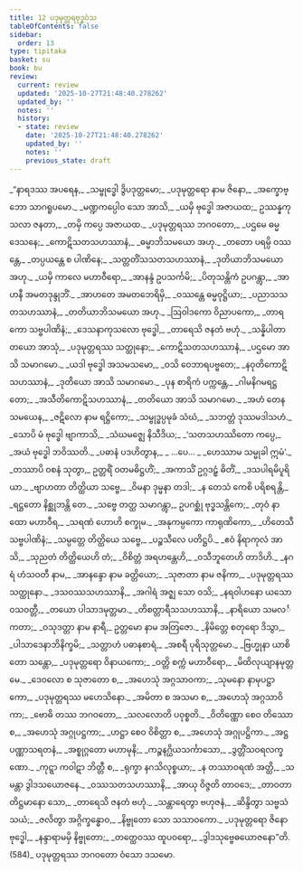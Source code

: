 ```yaml
---
title: 12 ပဒုမုတ္တရဗုဒ္ဓဝံသ
tableOfContents: false
sidebar:
  order: 13
type: tipitaka
basket: su
book: bu
review:
  current: review
  updated: '2025-10-27T21:48:40.278262'
  updated_by: ''
  notes: ''
  history:
  - state: review
    date: '2025-10-27T21:48:40.278262'
    updated_by: ''
    notes: ''
    previous_state: draft
---
```



<ReviewStatus review={frontmatter.review} showDetails={true} />

<HypothesisAnnotation frontmatter={frontmatter} />

<DynamicBreadcrumb />

<Division number="1" book="bu" e="ch" v="21" p="343">

<Paragraph number="566" type="verses" book="bu">
_“နာရဒဿ အပရေန,_  
_သမ္ဗုဒ္ဓေါ ဒွိပဒုတ္တမော;_  
_ပဒုမုတ္တရော နာမ ဇိနော,_  
_အက္ခောဗ္ဘော သာဂရူပမော._  

</Paragraph>

</Division>
<Division number="2" book="bu" e="ch" v="21" p="343">

<Paragraph number="567" type="verses" book="bu">
_မဏ္ဍကပ္ပေါဝ သော အာသိ,_  
_ယမှိ ဗုဒ္ဓေါ အဇာယထ;_  
ဥဿန္နကုသလာ ဇနတာ,_  
_တမှိ ကပ္ပေ အဇာယထ._  

</Paragraph>

</Division>
<Division number="3" book="bu" e="ch" v="21" p="343">

<Paragraph number="568" type="verses" book="bu">
_ပဒုမုတ္တရဿ ဘဂဝတော,_  
_ပဌမေ ဓမ္မဒေသနေ;_  
_ကောဋိသတသဟဿာနံ,_  
_ဓမ္မာဘိသမယော အဟု._  

</Paragraph>

</Division>
<Division number="4" book="bu" e="ch" v="21" p="343">

<Paragraph number="569" type="verses" book="bu">
_တတော ပရမ္ပိ ဝဿန္တေ,_  
_တပ္ပယန္တေ စ ပါဏိနေ;_  
_သတ္တတိံသသတသဟဿာနံ,_  
_ဒုတိယာဘိသမယော အဟု._  

</Paragraph>

</Division>
<Division number="5" book="bu" e="ch" v="21" p="344">

<Paragraph number="570" type="verses" book="bu">
_ယမှိ ကာလေ မဟာဝီရော,_  
_အာနန္ဒံ ဥပသင်္ကမိ;_  
_ပိတုသန္တိကံ ဥပဂန္တွာ,_  
_အာဟနီ အမတဒုန္ဒုဘိံ._  

</Paragraph>

</Division>
<Division number="6" book="bu" e="ch" v="21" p="344">

<Paragraph number="571" type="verses" book="bu">
_အာဟတေ အမတဘေရိမှိ,_  
_ဝဿန္တေ ဓမ္မဝုဋ္ဌိယာ;_  
_ပညာသသတသဟဿာနံ,_  
_တတိယာဘိသမယော အဟု._  

</Paragraph>

</Division>
<Division number="7" book="bu" e="ch" v="21" p="344">

<Paragraph number="572" type="verses" book="bu">
_ဩဝါဒကော ဝိညာပကော,_  
_တာရကော သဗ္ဗပါဏိနံ;_  
_ဒေသနာကုသလော ဗုဒ္ဓေါ,_  
_တာရေသိ ဇနတံ ဗဟုံ._  

</Paragraph>

</Division>
<Division number="8" book="bu" e="ch" v="21" p="344">

<Paragraph number="573" type="verses" book="bu">
_သန္နိပါတာ တယော အာသုံ,_  
_ပဒုမုတ္တရဿ သတ္ထုနော;_  
_ကောဋိသတသဟဿာနံ,_  
_ပဌမော အာသိ သမာဂမော._  

</Paragraph>

</Division>
<Division number="9" book="bu" e="ch" v="21" p="344">

<Paragraph number="574" type="verses" book="bu">
_ယဒါ ဗုဒ္ဓေါ အသမသမော,_  
_ဝသိ ဝေဘာရပဗ္ဗတေ;_  
_နဝုတိကောဋိသဟဿာနံ,_  
_ဒုတိယော အာသိ သမာဂမော._  

</Paragraph>

</Division>
<Division number="10" book="bu" e="ch" v="21" p="344">

<Paragraph number="575" type="verses" book="bu">
_ပုန စာရိကံ ပက္ကန္တေ,_  
_ဂါမနိဂမရဋ္ဌတော;_  
_အသီတိကောဋိသဟဿာနံ,_  
_တတိယော အာသိ သမာဂမော._  

</Paragraph>

</Division>
<Division number="11" book="bu" e="ch" v="21" p="344">

<Paragraph number="576" type="verses" book="bu">
_အဟံ တေန သမယေန,_  
_ဇဋိလော နာမ ရဋ္ဌိကော;_  
_သမ္ဗုဒ္ဓပ္ပမုခံ သံဃံ,_  
_သဘတ္တံ ဒုဿမဒါသဟံ._  

</Paragraph>

</Division>
<Division number="12" book="bu" e="ch" v="21" p="344">

<Paragraph number="577" type="verses" book="bu">
_သောပိ မံ ဗုဒ္ဓေါ ဗျာကာသိ,_  
_သံဃမဇ္ဈေ နိသီဒိယ;_  
_‘သတသဟဿိတော ကပ္ပေ,_  
_အယံ ဗုဒ္ဓေါ ဘဝိဿတိ._  

</Paragraph>

</Division>
<Division number="13" book="bu" e="ch" v="21" p="344">

<Paragraph number="578" type="verses" book="bu">
_ပဓာနံ ပဒဟိတွာန,_  
_ …ပေ… _  
_ဟေဿာမ သမ္မုခါ ဣမံ’._  

</Paragraph>

</Division>
<Division number="14" book="bu" e="ch" v="21" p="344">

<Paragraph number="579" type="verses" book="bu">
_တဿာပိ ဝစနံ သုတွာ,_  
ဥတ္တရိံ ဝတမဓိဋ္ဌဟိံ;_  
_အကာသိံ ဥဂ္ဂဒဠှံ ဓိတိံ,_  
_ဒသပါရမိပူရိယာ._  

</Paragraph>

</Division>
<Division number="15" book="bu" e="ch" v="21" p="344">

<Paragraph number="580" type="verses" book="bu">
_ဗျာဟတာ တိတ္ထိယာ သဗ္ဗေ,_  
_ဝိမနာ ဒုမ္မနာ တဒါ;_  
_န တေသံ ကေစိ ပရိစရန္တိ,_  
_ရဋ္ဌတော နိစ္ဆုဘန္တိ တေ._  

</Paragraph>

</Division>
<Division number="16" book="bu" e="ch" v="21" p="344">

<Paragraph number="581" type="verses" book="bu">
_သဗ္ဗေ တတ္ထ သမာဂန္တွာ,_  
ဥပဂစ္ဆုံ ဗုဒ္ဓသန္တိကေ;_  
_တုဝံ နာထော မဟာဝီရ,_  
_သရဏံ ဟောဟိ စက္ခုမ._  

</Paragraph>

</Division>
<Division number="17" book="bu" e="ch" v="21" p="344">

<Paragraph number="582" type="verses" book="bu">
_အနုကမ္ပကော ကာရုဏိကော,_  
_ဟိတေသီ သဗ္ဗပါဏိနံ;_  
_သမ္ပတ္တေ တိတ္ထိယေ သဗ္ဗေ,_  
_ပဉ္စသီလေ ပတိဋ္ဌပိ._  

</Paragraph>

</Division>
<Division number="18" book="bu" e="ch" v="21" p="344">

<Paragraph number="583" type="verses" book="bu">
_ဧဝံ နိရာကုလံ အာသိ,_  
_သုညတံ တိတ္ထိယေဟိ တံ;_  
_ဝိစိတ္တံ အရဟန္တေဟိ,_  
_ဝသီဘူတေဟိ တာဒိဟိ._  

</Paragraph>

</Division>
<Division number="19" book="bu" e="ch" v="21" p="345">

<Paragraph number="584" type="verses" book="bu">
_နဂရံ ဟံသဝတီ နာမ,_  
_အာနန္ဒော နာမ ခတ္တိယော;_  
_သုဇာတာ နာမ ဇနိကာ,_  
_ပဒုမုတ္တရဿ သတ္ထုနော._  

</Paragraph>

</Division>
<Division number="20" book="bu" e="ch" v="21" p="345">

<Paragraph number="585" type="verses" book="bu">
_ဒသဝဿသဟဿာနိ,_  
_အဂါရံ အဇ္ဈ သော ဝသိ;_  
_နရဝါဟနော ယသော ဝသဝတ္တီ,_  
_တယော ပါသာဒမုတ္တမာ._  

</Paragraph>

</Division>
<Division number="21" book="bu" e="ch" v="21" p="345">

<Paragraph number="586" type="verses" book="bu">
_တိစတ္တာရီသသဟဿာနိ,_  
_နာရိယော သမလင်္ကတာ;_  
_ဝသုဒတ္တာ နာမ နာရီ,_  
ဥတ္တမော နာမ အတြဇော._  

</Paragraph>

</Division>
<Division number="22" book="bu" e="ch" v="21" p="345">

<Paragraph number="587" type="verses" book="bu">
_နိမိတ္တေ စတုရော ဒိသွာ,_  
_ပါသာဒေနာဘိနိက္ခမိ;_  
_သတ္တာဟံ ပဓာနစာရံ,_  
_အစရီ ပုရိသုတ္တမော._  

</Paragraph>

</Division>
<Division number="23" book="bu" e="ch" v="21" p="345">

<Paragraph number="588" type="verses" book="bu">
_ဗြဟ္မုနာ ယာစိတော သန္တော,_  
_ပဒုမုတ္တရော ဝိနာယကော;_  
_ဝတ္တိ စက္ကံ မဟာဝီရော,_  
_မိထိလုယျာနမုတ္တမေ._  

</Paragraph>

</Division>
<Division number="24" book="bu" e="ch" v="21" p="345">

<Paragraph number="589" type="verses" book="bu">
_ဒေဝလော စ သုဇာတော စ,_  
_အဟေသုံ အဂ္ဂသာဝကာ;_  
_သုမနော နာမုပဋ္ဌာကော,_  
_ပဒုမုတ္တရဿ မဟေသိနော._  

</Paragraph>

</Division>
<Division number="25" book="bu" e="ch" v="21" p="345">

<Paragraph number="590" type="verses" book="bu">
_အမိတာ စ အသမာ စ,_  
_အဟေသုံ အဂ္ဂသာဝိကာ;_  
_ဗောဓိ တဿ ဘဂဝတော,_  
_သလလောတိ ပဝုစ္စတိ._  

</Paragraph>

</Division>
<Division number="26" book="bu" e="ch" v="21" p="345">

<Paragraph number="591" type="verses" book="bu">
_ဝိတိဏ္ဏော စေဝ တိဿော စ,_  
_အဟေသုံ အဂ္ဂုပဋ္ဌကာ;_  
_ဟဋ္ဌာ စေဝ ဝိစိတ္တာ စ,_  
_အဟေသုံ အဂ္ဂုပဋ္ဌိကာ._  

</Paragraph>

</Division>
<Division number="27" book="bu" e="ch" v="21" p="345">

<Paragraph number="592" type="verses" book="bu">
_အဋ္ဌပဏ္ဏာသရတနံ,_  
_အစ္စုဂ္ဂတော မဟာမုနိ;_  
_ကဉ္စနဂ္ဃိယသင်္ကာသော,_  
_ဒွတ္တိံသဝရလက္ခဏော._  

</Paragraph>

</Division>
<Division number="28" book="bu" e="ch" v="21" p="345">

<Paragraph number="593" type="verses" book="bu">
_ကုဋ္ဋာ ကဝါဋာ ဘိတ္တီ စ,_  
_ရုက္ခာ နဂသိလုစ္စယာ;_  
_န တဿာဝရဏံ အတ္ထိ,_  
_သမန္တာ ဒွါဒသယောဇနေ._  

</Paragraph>

</Division>
<Division number="29" book="bu" e="ch" v="21" p="345">

<Paragraph number="594" type="verses" book="bu">
_ဝဿသတသဟဿာနိ,_  
_အာယု ဝိဇ္ဇတိ တာဝဒေ;_  
_တာဝတာ တိဋ္ဌမာနော သော,_  
_တာရေသိ ဇနတံ ဗဟုံ._  

</Paragraph>

</Division>
<Division number="30" book="bu" e="ch" v="21" p="345">

<Paragraph number="595" type="verses" book="bu">
_သန္တာရေတွာ ဗဟုဇနံ,_  
_ဆိန္ဒိတွာ သဗ္ဗသံသယံ;_  
_ဇလိတွာ အဂ္ဂိက္ခန္ဓောဝ,_  
_နိဗ္ဗုတော သော သသာဝကော._  

</Paragraph>

</Division>
<Division number="31" book="bu" e="ch" v="21" p="345">

<Paragraph number="596" type="verses" book="bu">
_ပဒုမုတ္တရော ဇိနော ဗုဒ္ဓေါ,_  
_နန္ဒာရာမမှိ နိဗ္ဗုတော;_  
_တတ္ထေဝဿ ထူပဝရော,_  
_ဒွါဒသုဗ္ဗေဓယောဇနော”တိ. (584)_  


</Paragraph>
</Division>

<Paragraph number="597" type="center" book="bu">
ပဒုမုတ္တရဿ ဘဂဝတော ဝံသော ဒသမော.
</Paragraph>